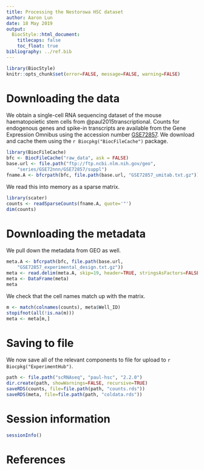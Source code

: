 ```yaml
---
title: Processing the Nestorowa HSC dataset
author: Aaron Lun
date: 18 May 2019
output:
  BiocStyle::html_document:
    titlecaps: false
    toc_float: true
bibliography: ../ref.bib
---
```


```r
library(BiocStyle)
knitr::opts_chunk$set(error=FALSE, message=FALSE, warning=FALSE)
```

# Downloading the data

We obtain a single-cell RNA sequencing dataset of the mouse haematopoietic stem cells from @paul2015transcriptional.
Counts for endogenous genes and spike-in transcripts are available from the Gene Expression Omnibus
using the accession number [GSE72857](https://www.ncbi.nlm.nih.gov/geo/query/acc.cgi?acc=GSE72857).
We download and cache them using the `r Biocpkg("BiocFileCache")` package.

```r
library(BiocFileCache)
bfc <- BiocFileCache("raw_data", ask = FALSE)
base.url <- file.path("ftp://ftp.ncbi.nlm.nih.gov/geo",
    "series/GSE72nnn/GSE72857/suppl")
fname.A <- bfcrpath(bfc, file.path(base.url, "GSE72857_umitab.txt.gz"))
```

We read this into memory as a sparse matrix.

```r
library(scater)
counts <- readSparseCounts(fname.A, quote='"')
dim(counts)
```

# Downloading the metadata

We pull down the metadata from GEO as well. 

```r
meta.A <- bfcrpath(bfc, file.path(base.url, 
    "GSE72857_experimental_design.txt.gz"))
meta <- read.delim(meta.A, skip=19, header=TRUE, stringsAsFactors=FALSE)
meta <- DataFrame(meta)
meta
```

We check that the cell names match up with the matrix.

```r
m <- match(colnames(counts), meta$Well_ID)
stopifnot(all(!is.na(m)))
meta <- meta[m,]
```

# Saving to file 

We now save all of the relevant components to file for upload to `r Biocpkg("ExperimentHub")`.

```r
path <- file.path("scRNAseq", "paul-hsc", "2.2.0")
dir.create(path, showWarnings=FALSE, recursive=TRUE)
saveRDS(counts, file=file.path(path, "counts.rds"))
saveRDS(meta, file=file.path(path, "coldata.rds"))
```

# Session information

```r
sessionInfo()
```

# References
